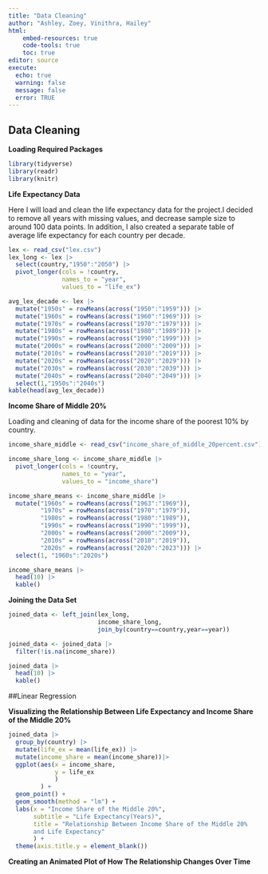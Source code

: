 ```yaml
---
title: "Data Cleaning"
author: "Ashley, Zoey, Vinithra, Hailey"  
html:  
    embed-resources: true
    code-tools: true
    toc: true
editor: source
execute: 
  echo: true
  warning: false
  message: false
  error: TRUE
---
```


## Data Cleaning

**Loading Required Packages**

```r
library(tidyverse)
library(readr)
library(knitr)
```

**Life Expectancy Data** 

Here I will load and clean the life expectancy data for the project.I decided to remove all years with missing values, and decrease sample size to around 100 data points. In addition, I also created a separate table of average life expectancy for each country per decade.

```r
lex <- read_csv("lex.csv")
lex_long <- lex |>
  select(country,"1950":"2050") |>
  pivot_longer(cols = !country, 
               names_to = "year", 
               values_to = "life_ex")
```


```r
avg_lex_decade <- lex |>
  mutate("1950s" = rowMeans(across("1950":"1959"))) |>
  mutate("1960s" = rowMeans(across("1960":"1969"))) |>
  mutate("1970s" = rowMeans(across("1970":"1979"))) |>
  mutate("1980s" = rowMeans(across("1980":"1989"))) |>
  mutate("1990s" = rowMeans(across("1990":"1999"))) |>
  mutate("2000s" = rowMeans(across("2000":"2009"))) |>
  mutate("2010s" = rowMeans(across("2010":"2019"))) |>
  mutate("2020s" = rowMeans(across("2020":"2029"))) |>
  mutate("2030s" = rowMeans(across("2030":"2039"))) |>
  mutate("2040s" = rowMeans(across("2040":"2049"))) |>
  select(1,"1950s":"2040s")
kable(head(avg_lex_decade))
```

**Income Share of Middle 20%**

Loading and cleaning of data for the income share of the poorest 10% by country.

```r
income_share_middle <- read_csv("income_share_of_middle_20percent.csv")

income_share_long <- income_share_middle |> 
  pivot_longer(cols = !country, 
               names_to = "year", 
               values_to = "income_share")
```

```r
income_share_means <- income_share_middle |> 
  mutate("1960s" = rowMeans(across("1963":"1969")), 
         "1970s" = rowMeans(across("1970":"1979")), 
         "1980s" = rowMeans(across("1980":"1989")), 
         "1990s" = rowMeans(across("1990":"1999")), 
         "2000s" = rowMeans(across("2000":"2009")), 
         "2010s" = rowMeans(across("2010":"2019")), 
         "2020s" = rowMeans(across("2020":"2023"))) |>
  select(1, "1960s":"2020s")

income_share_means |> 
  head(10) |> 
  kable()
```

**Joining the Data Set**

```r
joined_data <- left_join(lex_long, 
                         income_share_long, 
                         join_by(country==country,year==year))
```

```r
joined_data <- joined_data |>
  filter(!is.na(income_share))

joined_data |> 
  head(10) |> 
  kable()
```


##Linear Regression

**Visualizing the Relationship Between Life Expectancy and Income Share of the Middle 20% **

```r
joined_data |>
  group_by(country) |>
  mutate(life_ex = mean(life_ex)) |>
  mutate(income_share = mean(income_share))|>
  ggplot(aes(x = income_share, 
             y = life_ex
             )
         ) +
  geom_point() +
  geom_smooth(method = "lm") + 
  labs(x = "Income Share of the Middle 20%",
       subtitle = "Life Expectancy(Years)",
       title = "Relationship Between Income Share of the Middle 20%
       and Life Expectancy"
       ) +
  theme(axis.title.y = element_blank())
```

**Creating an Animated Plot of How The Relationship Changes Over Time**

```r


```

